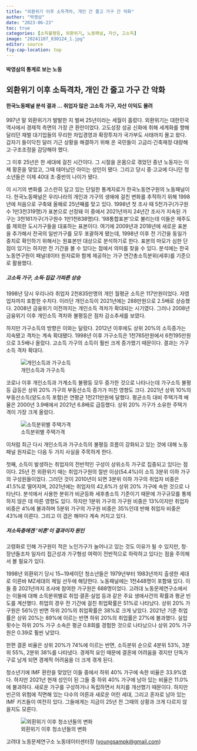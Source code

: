 ```yaml
---
title: "외환위기 이후 소득격차, 개인 간 줄고 가구 간 악화"
author: "박영삼"
date: "2023-06-23"
toc: true
categories: [소득불평등, 외환위기, 노동패널, 자산, 고소득]
image: "20241107_030124_1.jpg"
editor: source
fig-cap-location: top
---
```


#### 박영삼의 통계로 보는 노동

## 외환위기 이후 소득격차, 개인 간 줄고 가구 간 악화

#### 한국노동패널 분석 결과 … 취업자 많은 고소득 가구, 자산 이익도 몰려

997년 말 외환위기가 발발한 지 벌써 25년이라는 세월이 흘렀다. 외환위기는 대한민국 역사에서 경제적 측면의 가장 큰 환란이었다. 고도성장 성공 신화에 취해 세계화를 향해 달리던 재벌 대기업들의 무리한 차입경영과 확장투자가 국가부도 사태까지 몰고 왔다. 갑자기 들이닥친 달러 기근 상황을 해결하기 위해 온 국민들이 고금리·긴축재정·대량해고·구조조정을 감당해야 했다.

그 이후 25년은 한 세대에 걸친 시간이다. 그 시절을 온몸으로 겪었던 중년 노동자는 이제 황혼을 맞았고, 그때 태어났던 아이는 성인이 됐다. 그리고 당시 중·고교에 다니던 청소년들은 이제 40대 초·중반의 나이가 됐다.

이 시기의 변화를 고스란히 담고 있는 단일한 통계자료가 한국노동연구원의 노동패널이다. 한국노동패널은 우리나라의 개인과 가구의 생애에 걸친 변화를 추적하기 위해 1998년에 처음으로 구축돼 올해로 25년째를 맞고 있다. 1998년 첫 조사 때 5천가구(가구원수 1만3천319명)가 표본으로 선정돼 이 중에서 2021년까지 24년간 조사가 지속된 가구는 3천161가구(가구원수 1만1천838명)다. ‘98통합표본’으로 불리는데 이들은 제주도를 제외한 도시가구들을 대표하는 표본이다. 여기에 2009년과 2018년에 새로운 표본을 추가해서 전국의 일반가구를 모두 포괄하게 됐는데, 1998년 이후 전 기간을 동일가중치로 확인하기 위해서는 원표본만 대상으로 분석하기로 한다. 표본의 마모가 심한 단점이 있기는 하지만 전 기간을 볼 수 있다는 점에서 의미를 찾을 수 있다. 분석에는 한국노동연구원이 패널데이터 원자료와 함께 제공하는 가구 연간총소득분위(세후)를 기준으로 활용했다.

##### 고소득 가구, 소득·집값 가파른 상승

1998년 당시 우리나라 취업자 2천835만명의 개인 월평균 소득은 117만원이었다. 자영업자까지 포함한 수치다. 이러던 개인소득이 2021년에는 288만원으로 2.5배로 상승했다. 2008년 금융위기 이전까지는 개인소득 격차가 확대되는 시기였다. 그러나 2008년 금융위기 이후 개인소득 격차와 불평등은 점차 감소추세를 보였다.

하지만 가구소득의 방향은 이와는 달랐다. 2012년 이후에도 상위 20%의 소득증가는 지속됐고 격차는 계속 확대됐다. 1998년 이후 가구소득은 1천765만원에서 6천195만원으로 3.5배나 올랐다. 고소득 가구의 소득이 훨씬 크게 증가했기 때문이다. 결과는 가구소득 격차 확대다.

![개인소득과 가구소득](20241107_030124.jpg){fig-align="center"}

코로나 이후 개인소득과 가계소득 불평등 모두 증가한 것으로 나타나는데 가구소득 불평등 급등은 상위 20% 가구의 부동산소득 증가가 미친 영향도 크다. 2021년 상위 10%의 부동산소득(양도소득 포함)은 연평균 1천211만원에 달했다. 평균소득 대비 주택가격 배율은 2000년 3.9배에서 2021년 6.8배로 급등했다. 상위 20% 가구가 소유한 주택가격이 가장 크게 올랐다.

![소득분위별 주택가격](20241107_030317.jpg){fig-align="center"}

이처럼 최근 다시 개인소득과 가구소득의 불평등 흐름이 강화되고 있는 것에 대해 노동패널 원자료는 다음 두 가지 사실을 주목하게 한다.

첫째, 소득이 발생하는 취업자의 전반적인 구성이 상위소득 가구로 집중되고 있다는 점이다. 25년 전 외환위기 때는 취업가구원의 절반 이상(54.4%)이 소득 3분위 이하 가구의 구성원들이었다. 그러던 것이 2010년이 되면 3분위 이하 가구의 취업자 비중은 41.5%로 떨어지며, 2021년에는 취업자의 42,6%가 상위 20% 가구에 속한 것으로 나타난다. 분석에서 사용한 분위가 비균등화 세후총소득 기준이기 때문에 가구규모를 통제하지 않은 데 따른 영향도 있다. 하지만 1분위 가구의 가구원 비중은 13%이지만 취업자 비중은 4%에 불과하며 5분위 가구의 가구원 비중은 35%인데 반해 취업자 비중은 43%에 이른다. 그리고 이 갭은 해마다 계속 커지고 있다.

##### 저소득층에겐 ‘비혼’이 결과이자 원인

고령화로 인해 가구원이 적은 노인가구가 늘어나고 있는 것도 이유가 될 수 있지만, 청·장년들조차 일자리 접근성과 가구형성 여력이 전반적으로 하락하고 있다는 점을 주의해서 볼 필요가 있다.

1998년 외환위기 당시 15\~19세이던 청소년들은 1979년부터 1983년까지 출생한 세대로 이른바 MZ세대의 제일 선두에 해당한다. 노동패널에는 1천448명이 포함돼 있다. 이들 중 2021년까지 조사에 참여한 가구원은 688명이었다. 고려대 노동문제연구소에서는 이들에 대해 소득분위별로 취업·결혼·실업 등과 같은 주요 생애사건의 확률과 평균 빈도를 계산했다. 취업의 경우 전 기간에 걸친 취업확률은 51%로 나타났다. 상위 20% 가구원은 56%인 반면 하위 20%의 취업확률은 38%로 크게 낮았다. 2021년 기준 취업률은 상위 20%는 89%에 이르는 반면 하위 20%의 취업률은 27%에 불과했다. 실업횟수는 하위 20% 가구 소속은 평균 0.8회를 경험한 것으로 나타났으나 상위 20% 가구원은 0.39로 훨씬 낮았다.

한편 결혼 비율은 상위 20%가 74%에 이르는 반면, 소득분위 순으로 4분위 53%, 3분위 55%, 2분위 38%를 나타냈다. 경제적 요인 때문에 결혼에 어려움을 겪지만 단독가구로 남게 되면 경제적 어려움을 더 크게 겪게 된다.

청소년기에 IMF 환란을 맞았던 이들 중에서 하위 40% 가구에 속한 비율은 33.9%였다. 하지만 2021년 현재 성인이 된 그들 중 하위 40% 가구에 남아 있는 비율은 11.0%에 불과하다. 새로운 가구를 구성하거나 독립하면서 처지를 개선했기 때문이다. 하지만 빈곤의 위험에 직면해 있는 다수의 어른과 새로운 어린 세대, 그리고 혼자로 남아 있는 IMF 키즈들이 여전히 있다. 그들에게는 지금이 25년 전 그때의 상황과 크게 다르지 않을지도 모른다.

![외횐위기 이후 청소년들의 변화](215777_93151_5548.jpg){fig-align="center"}

고려대 노동문제연구소 노동데이터센터장 ([youngsampk\@gmail.com](youngsampk@gmail.com))\
